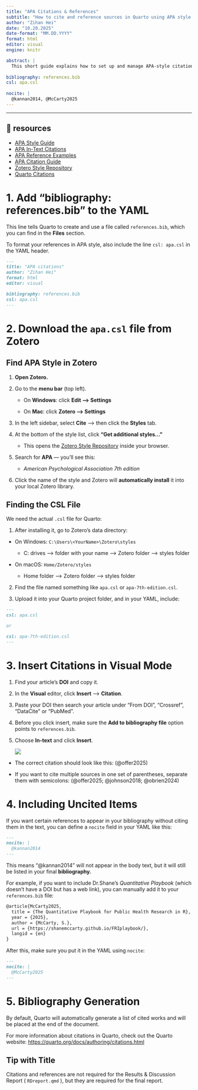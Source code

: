 ```yaml
---
title: "APA Citations & References"
subtitle: "How to cite and reference sources in Quarto using APA style (7th)"
author: "Zihan Hei"
date: "10.20.2025"
date-format: "MM.DD.YYYY"
format: html
editor: visual
engine: knitr

abstract: |
  This short guide explains how to set up and manage APA-style citations and references in Quarto markdown documents. Specifically, students learn how to add a bibliography file, insert in-text citations using Visual mode, include uncited references with the `nocite` field, and automatically generate a bibliography at the end of the report. By following these steps, students will be able to properly cite articles, web pages, and other sources within a Quarto report.
  
bibliography: references.bib
csl: apa.csl
  
nocite: |
  @kannan2014, @McCarty2025
---
```


------------------------------------------------------------------------

::: callout-tip
## 📖 resources

-   [APA Style Guide](https://apastyle.apa.org)
-   [APA In-Text Citations](https://apastyle.apa.org/style-grammar-guidelines/citations)
-   [APA Reference Examples](https://apastyle.apa.org/style-grammar-guidelines/references/examples)
-   [APA Citation Guide](https://librarybestbets.fairfield.edu/citationguides/apa#APACitations)
-   [Zotero Style Repository](https://www.zotero.org/styles?q=apa)
-   [Quarto Citations](https://quarto.org/docs/authoring/citations.html)
:::

# **1. Add "bibliography: references.bib" to the YAML**

This line tells Quarto to create and use a file called `references.bib`, which you can find in the **Files** section.

To format your references in APA style, also include the line `csl: apa.csl` in the YAML header.

```markdown
---
title: "APA citations"
author: "Zihan Hei"
format: html
editor: visual

bibliography: references.bib
csl: apa.csl
---
```

# **2. Download the `apa.csl` file from Zotero**

## Find APA Style in Zotero

1.  **Open Zotero.**

2.  Go to the **menu bar** (top left).

    -   On **Windows**: click **Edit –\> Settings**

    -   On **Mac**: click **Zotero –\> Settings**

3.  In the left sidebar, select **Cite** –\> then click the **Styles** tab.

4.  At the bottom of the style list, click **“Get additional styles…”**

    -   This opens the [Zotero Style Repository](https://www.zotero.org/styles?q=apa&utm_source=chatgpt.com) inside your browser.

5.  Search for **APA** — you’ll see this:

    -   *American Psychological Association 7th edition*

6.  Click the name of the style and Zotero will **automatically install** it into your local Zotero library.

## Finding the CSL File

We need the actual `.csl` file for Quarto:

1.  After installing it, go to Zotero’s data directory:

-   On Windows: `C:\Users\<YourName>\Zotero\styles`

    -   C: drives –\> folder with your name –\> Zotero folder –\> styles folder

-   On macOS: `Home/Zotero/styles`

    -   Home folder –\> Zotero folder –\> styles folder

2.  Find the file named something like `apa.csl` or `apa-7th-edition.csl`.

3.  Upload it into your Quarto project folder, and in your YAML, include:

```markdown
---
csl: apa.csl     

or 

csl: apa-7th-edition.csl    
---
```

# **3. Insert Citations in Visual Mode**

1.  Find your article’s **DOI** and copy it.

2.  In the **Visual** editor, click **Insert** —\> **Citation**.

3.  Paste your DOI then search your article under "From DOI", "Crossref", "DataCite" or "PubMed".

4.  Before you click insert, make sure the **Add to bibliography file** option points to `references.bib`.

5.  Choose **In-text** and click **Insert**.

    ![](playbook/insert-citation.png)

-   The correct citation should look like this: (@offer2025)

-   If you want to cite multiple sources in one set of parentheses, separate them with semicolons: (@offer2025; @johnson2018; @obrien2024)

# **4. Including Uncited Items**

If you want certain references to appear in your bibliography without citing them in the text, you can define a `nocite` field in your YAML like this:

```markdown
---
nocite: |
  @kannan2014
---
```

This means "\@kannan2014" will not appear in the body text, but it will still be listed in your final **bibliography.**

For example, if you want to include Dr.Shane's *Quantitative Playbook* (which doesn't have a DOI but has a web link), you can manually add it to your `references.bib` file:

```markdown
@article{McCarty2025, 
  title = {The Quantitative Playbook for Public Health Research in R},
  year = {2025},
  author = {McCarty, S.},
  url = {https://shanemccarty.github.io/FRIplaybook/},
  langid = {en}
}
```

After this, make sure you put it in the YAML using `nocite`:

```markdown
---
nocite: |
  @McCarty2025
---
```

# **5. Bibliography Generation**

By default, Quarto will automatically generate a list of cited works and will be placed at the end of the document.

For more information about citations in Quarto, check out the Quarto website: <https://quarto.org/docs/authoring/citations.html>


::: {.callout-tip}
## Tip with Title

Citations and references are not required for the Results & Discussion Report ( `RDreport.qmd` ), but they are required for the final report. 

:::
